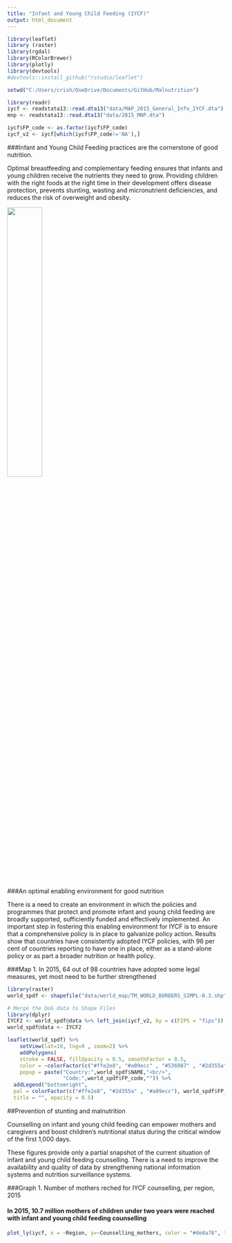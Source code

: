 ```yaml
---
title: "Infant and Young Child Feeding (IYCF)"
output: html_document
---
```


```r
library(leaflet)
library (raster)
library(rgdal)
library(RColorBrewer)
library(plotly)
library(devtools)
#devtools::install_github("rstudio/leaflet")

setwd("C:/Users/crish/OneDrive/Documents/GitHub/Malnutrition")

library(readr)
iycf <- readstata13::read.dta13("data/MAP_2015_General_Info_IYCF.dta")
mnp <- readstata13::read.dta13("data/2015_MNP.dta")

iycf$FP_code <- as.factor(iycf$FP_code)
iycf_v2 <- iycf[which(iycf$FP_code!='NA'),]
```

###Infant and Young Child Feeding practices are the cornerstone of good nutrition. 

Optimal breastfeeding and complementary feeding ensures that infants and young children receive the nutrients they need to grow. Providing children with the right foods at the right time in their development offers disease protection, prevents stunting, wasting and micronutrient deficiencies, and reduces the risk of overweight and obesity.

<img src="C:/Users/crish/OneDrive/Documents/GitHub/Malnutrition/Project/images/IYCFpractices.png" width="40%" position="center" />

###An optimal enabling environment for good nutrition

There is a need to create an environment in which the policies and programmes that protect and promote infant and young child feeding are broadly supported, sufficiently funded and effectively implemented. An important step in fostering this enabling environment for IYCF is to ensure that a comprehensive policy is in place to galvanize policy action. Results show that countries have consistently adopted IYCF policies, with 96 per cent of countries reporting to have one in place, either as a stand-alone policy or as part a broader nutrition or health policy.

###Map 1. In 2015, 64 out of 98 countries have adopted some legal measures, yet most need to be further strengthened

```r
library(raster)
world_spdf <- shapefile("data/world_map/TM_WORLD_BORDERS_SIMPL-0.3.shp")

# Merge the QoG data to Shape Files
library(dplyr)
IYCF2 <- world_spdf@data %>% left_join(iycf_v2, by = c(FIPS = "fips"))
world_spdf@data <- IYCF2
```


```r

leaflet(world_spdf) %>% 
    setView(lat=10, lng=0 , zoom=2) %>%
    addPolygons(
    stroke = FALSE, fillOpacity = 0.5, smoothFactor = 0.5, 
    color = ~colorFactor(c("#ffe2e8", "#a09ecc" , "#536987" , "#2d355a"), FP_code)(FP_code),
    popup = paste("Country:",world_spdf$NAME,"<br/>",
                  "Code:",world_spdf$FP_code,"")) %>%
  addLegend("bottomright", 
  pal = colorFactor(c("#ffe2e8", "#2d355a" , "#a09ecc"), world_spdf$FP_code), values = ~FP_code,
  title = "", opacity = 0.5)

```


##Prevention of stunting and malnutrition

Counselling on infant and young child feeding can empower mothers and caregivers and boost children’s nutritional status during the critical window of the first 1,000 days. 

These figures provide only a partial snapshot of the current situation of infant and young child feeding counselling. There is a need to improve the availability and quality of data by strengthening national information systems and nutrition surveillance systems.


###Graph 1. Number of mothers reched for IYCF counselling, per region, 2015

#### In 2015, 10.7 million mothers of children under two years were reached with infant and young child feeding counselling

```r
plot_ly(iycf, x = ~Region, y=~Counselling_mothers, color = "#de8a78", type = "bar")
```


